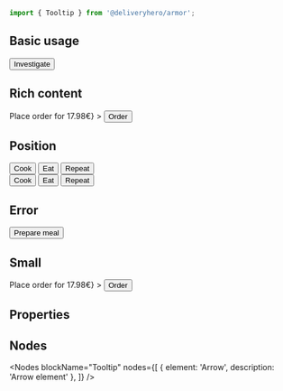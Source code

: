 
<Meta title="Components/Tooltip" component={Tooltip} />

~~~js
import { Tooltip } from '@deliveryhero/armor';
~~~

## Basic usage

<Preview>
    <Story name="Basic usage" height="220px">
        <Box margin={20}>
            <Tooltip content="Sample tooltip content">
                <Button>Investigate</Button>
            </Tooltip>
        </Box>
    </Story>
</Preview>

## Rich content

<Preview>
    <Story name="Rich content" height="220px">
        <Box margin={20}>
            <Tooltip
                content={<span>Place order for <span style={{color: '#93d357'}}>17.98€</span></span>}
            >
                <Button>Order</Button>
            </Tooltip>
        </Box>
    </Story>
</Preview>

## Position

<Preview>
    <Story name="Position" height="260px">
        <Box margin={20}>
            <Tooltip content="Top-left aligned tooltip" align="top-start">
                <Button marginRight={2}>Cook</Button>
            </Tooltip>
            <Tooltip content="Top-central aligned tooltip" align="top">
                <Button>Eat</Button>
            </Tooltip>
            <Tooltip content="Top-right aligned tooltip" align="top-end">
                <Button marginLeft={2}>Repeat</Button>
            </Tooltip>
            <br />
            <Tooltip content="Bottom-left aligned tooltip" align="bottom-start">
                <Button marginRight={2} marginTop={2}>Cook</Button>
            </Tooltip>
            <Tooltip content="Bottom-central aligned tooltip" align="bottom">
                <Button marginTop={2}>Eat</Button>
            </Tooltip>
            <Tooltip content="Bottom-right aligned tooltip" align="bottom-end">
                <Button marginLeft={2} marginTop={2}>Repeat</Button>
            </Tooltip>
        </Box>
    </Story>
</Preview>

## Error

<Preview>
    <Story name="Error" height="220px">
        <Box margin={20}>
            <Tooltip
                error
                content="Not enough ingredients"
            >
                <Button>Prepare meal</Button>
            </Tooltip>
        </Box>
    </Story>
</Preview>

## Small

<Preview>
    <Story name="Small" height="220px">
        <Box margin={20}>
            <Tooltip
                small
                content={<span>Place order for <span style={{color: '#93d357'}}>17.98€</span></span>}
            >
                <Button>Order</Button>
            </Tooltip>
        </Box>
    </Story>
</Preview>

## Properties

<Props of={Tooltip} />

## Nodes

<Nodes
    blockName="Tooltip"
    nodes={[
        { element: 'Arrow', description: 'Arrow element' },
    ]}
/>
